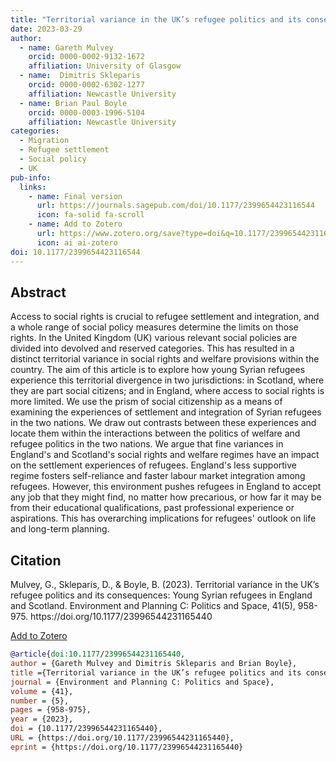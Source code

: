 ```yaml
---
title: "Territorial variance in the UK’s refugee politics and its consequences: Young Syrian refugees in England and Scotland"
date: 2023-03-29
author:
  - name: Gareth Mulvey
    orcid: 0000-0002-9132-1672
    affiliation: University of Glasgow
  - name:  Dimitris Skleparis
    orcid: 0000-0002-6302-1277
    affiliation: Newcastle University
  - name: Brian Paul Boyle
    orcid: 0000-0003-1996-5104
    affiliation: Newcastle University
categories: 
  - Migration
  - Refugee settlement
  - Social policy
  - UK
pub-info:
  links:
    - name: Final version
      url: https://journals.sagepub.com/doi/10.1177/2399654423116544
      icon: fa-solid fa-scroll
    - name: Add to Zotero
      url: https://www.zotero.org/save?type=doi&q=10.1177/2399654423116544
      icon: ai ai-zotero
doi: 10.1177/2399654423116544
---
```


## Abstract

Access to social rights is crucial to refugee settlement and integration, and a whole range of social policy measures determine the limits on those rights. In the United Kingdom (UK) various relevant social policies are divided into devolved and reserved categories. This has resulted in a distinct territorial variance in social rights and welfare provisions within the country. The aim of this article is to explore how young Syrian refugees experience this territorial divergence in two jurisdictions: in Scotland, where they are part social citizens; and in England, where access to social rights is more limited. We use the prism of social citizenship as a means of examining the experiences of settlement and integration of Syrian refugees in the two nations. We draw out contrasts between these experiences and locate them within the interactions between the politics of welfare and refugee politics in the two nations. We argue that fine variances in England\'s and Scotland\'s social rights and welfare regimes have an impact on the settlement experiences of refugees. England\'s less supportive regime fosters self-reliance and faster labour market integration among refugees. However, this environment pushes refugees in England to accept any job that they might find, no matter how precarious, or how far it may be from their educational qualifications, past professional experience or aspirations. This has overarching implications for refugees\' outlook on life and long-term planning.

## Citation

Mulvey, G., Skleparis, D., & Boyle, B. (2023). Territorial variance in the UK’s refugee politics and its consequences: Young Syrian refugees in England and Scotland. Environment and Planning C: Politics and Space, 41(5), 958-975. https://doi.org/10.1177/23996544231165440

<p class="buttons" style="text-align:center;">

<a class="btn btn-danger btn-sm" target="_blank" href="https://www.zotero.org/save?type=doi&q=10.1177/2399654423116544"> Add to Zotero </a>

</p>

``` bibtex
@article{doi:10.1177/23996544231165440,
author = {Gareth Mulvey and Dimitris Skleparis and Brian Boyle},
title ={Territorial variance in the UK’s refugee politics and its consequences: Young Syrian refugees in England and Scotland},
journal = {Environment and Planning C: Politics and Space},
volume = {41},
number = {5},
pages = {958-975},
year = {2023},
doi = {10.1177/23996544231165440},
URL = {https://doi.org/10.1177/23996544231165440},
eprint = {https://doi.org/10.1177/23996544231165440}
```
